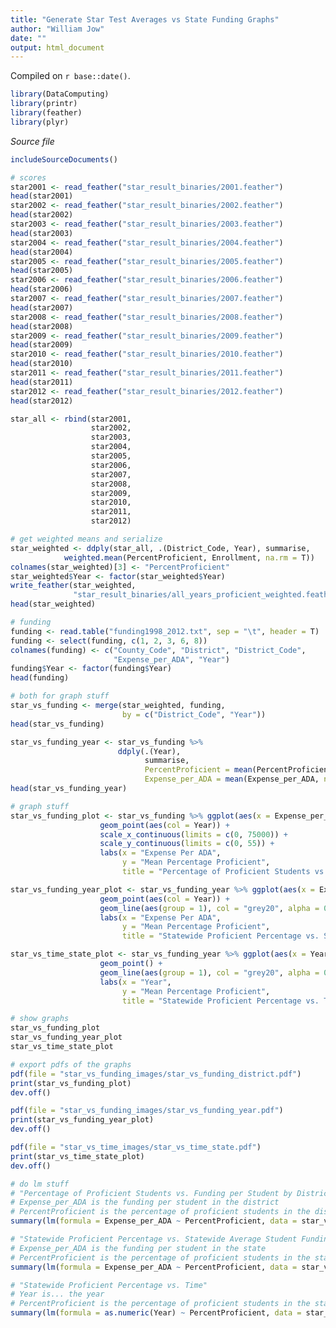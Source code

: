 ```yaml
---
title: "Generate Star Test Averages vs State Funding Graphs"
author: "William Jow"
date: ""
output: html_document
---
```

<!-- leave this material as is -->
Compiled on `r base::date()`.

```r
library(DataComputing)
library(printr)
library(feather)
library(plyr)
```
<!-- put your content after this line -->
*Source file* 
```r
includeSourceDocuments()
```

<!-- Don't edit the material above this line -->
```r
# scores
star2001 <- read_feather("star_result_binaries/2001.feather")
head(star2001)
star2002 <- read_feather("star_result_binaries/2002.feather")
head(star2002)
star2003 <- read_feather("star_result_binaries/2003.feather")
head(star2003)
star2004 <- read_feather("star_result_binaries/2004.feather")
head(star2004)
star2005 <- read_feather("star_result_binaries/2005.feather")
head(star2005)
star2006 <- read_feather("star_result_binaries/2006.feather")
head(star2006)
star2007 <- read_feather("star_result_binaries/2007.feather")
head(star2007)
star2008 <- read_feather("star_result_binaries/2008.feather")
head(star2008)
star2009 <- read_feather("star_result_binaries/2009.feather")
head(star2009)
star2010 <- read_feather("star_result_binaries/2010.feather")
head(star2010)
star2011 <- read_feather("star_result_binaries/2011.feather")
head(star2011)
star2012 <- read_feather("star_result_binaries/2012.feather")
head(star2012)

star_all <- rbind(star2001,
                  star2002,
                  star2003,
                  star2004,
                  star2005,
                  star2006,
                  star2007,
                  star2008,
                  star2009,
                  star2010,
                  star2011,
                  star2012)

# get weighted means and serialize
star_weighted <- ddply(star_all, .(District_Code, Year), summarise,
            weighted.mean(PercentProficient, Enrollment, na.rm = T))
colnames(star_weighted)[3] <- "PercentProficient"
star_weighted$Year <- factor(star_weighted$Year)
write_feather(star_weighted,
              "star_result_binaries/all_years_proficient_weighted.feather")
head(star_weighted)

# funding
funding <- read.table("funding1998_2012.txt", sep = "\t", header = T)
funding <- select(funding, c(1, 2, 3, 6, 8))
colnames(funding) <- c("County_Code", "District", "District_Code",
                       "Expense_per_ADA", "Year")
funding$Year <- factor(funding$Year)
head(funding)

# both for graph stuff
star_vs_funding <- merge(star_weighted, funding,
                         by = c("District_Code", "Year"))
head(star_vs_funding)

star_vs_funding_year <- star_vs_funding %>% 
                        ddply(.(Year),
                              summarise,
                              PercentProficient = mean(PercentProficient, na.rm = T),
                              Expense_per_ADA = mean(Expense_per_ADA, na.rm = T))
head(star_vs_funding_year)

# graph stuff
star_vs_funding_plot <- star_vs_funding %>% ggplot(aes(x = Expense_per_ADA, y = PercentProficient)) +
                    geom_point(aes(col = Year)) +
                    scale_x_continuous(limits = c(0, 75000)) +
                    scale_y_continuous(limits = c(0, 55)) +
                    labs(x = "Expense Per ADA",
                         y = "Mean Percentage Proficient",
                         title = "Percentage of Proficient Students vs. Funding per Student by District")

star_vs_funding_year_plot <- star_vs_funding_year %>% ggplot(aes(x = Expense_per_ADA, y = PercentProficient)) +
                    geom_point(aes(col = Year)) +
                    geom_line(aes(group = 1), col = "grey20", alpha = 0.5) +
                    labs(x = "Expense Per ADA",
                         y = "Mean Percentage Proficient",
                         title = "Statewide Proficient Percentage vs. Statewide Average Student Funding")

star_vs_time_state_plot <- star_vs_funding_year %>% ggplot(aes(x = Year, y = PercentProficient)) +
                    geom_point() +
                    geom_line(aes(group = 1), col = "grey20", alpha = 0.5) +
                    labs(x = "Year",
                         y = "Mean Percentage Proficient",
                         title = "Statewide Proficient Percentage vs. Time")

# show graphs
star_vs_funding_plot
star_vs_funding_year_plot
star_vs_time_state_plot

# export pdfs of the graphs
pdf(file = "star_vs_funding_images/star_vs_funding_district.pdf")
print(star_vs_funding_plot)
dev.off()

pdf(file = "star_vs_funding_images/star_vs_funding_year.pdf")
print(star_vs_funding_year_plot)
dev.off()

pdf(file = "star_vs_time_images/star_vs_time_state.pdf")
print(star_vs_time_state_plot)
dev.off()

# do lm stuff
# "Percentage of Proficient Students vs. Funding per Student by District"
# Expense_per_ADA is the funding per student in the district
# PercentProficient is the percentage of proficient students in the district
summary(lm(formula = Expense_per_ADA ~ PercentProficient, data = star_vs_funding))

# "Statewide Proficient Percentage vs. Statewide Average Student Funding"
# Expense_per_ADA is the funding per student in the state
# PercentProficient is the percentage of proficient students in the state
summary(lm(formula = Expense_per_ADA ~ PercentProficient, data = star_vs_funding_year))

# "Statewide Proficient Percentage vs. Time"
# Year is... the year
# PercentProficient is the percentage of proficient students in the state
summary(lm(formula = as.numeric(Year) ~ PercentProficient, data = star_vs_funding_year))
```
